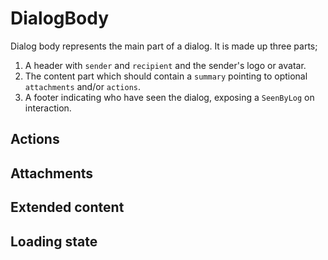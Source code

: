 
<Meta of={DialogBody} />

# DialogBody

Dialog body represents the main part of a dialog. It is made up three parts;

1. A header with `sender` and `recipient` and the sender's logo or avatar.
2. The content part which should contain a `summary` pointing to optional `attachments` and/or `actions`.
3. A footer indicating who have seen the dialog, exposing a `SeenByLog` on interaction.

<Canvas of={DialogBody.Default} />

## Actions

<Canvas of={DialogBody.WithActions} />

## Attachments

<Canvas of={DialogBody.WithAttachments} />

## Extended content

<Canvas of={DialogBody.ExtendedContent} />

## Loading state

<Canvas of={DialogBody.Loading} />
